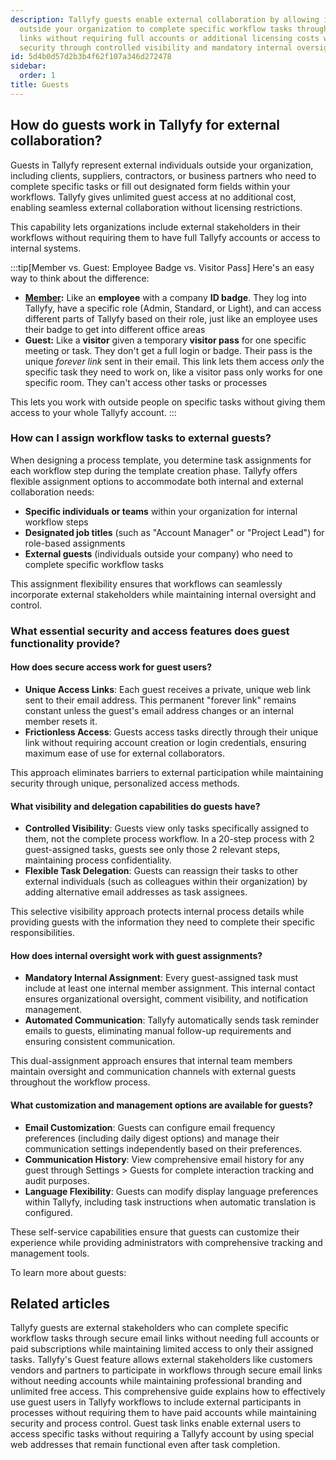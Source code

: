 ```yaml
---
description: Tallyfy guests enable external collaboration by allowing individuals
  outside your organization to complete specific workflow tasks through unique email
  links without requiring full accounts or additional licensing costs while maintaining
  security through controlled visibility and mandatory internal oversight.
id: 5d4b0d57d2b3b4f62f107a346d272478
sidebar:
  order: 1
title: Guests
---
```


## How do guests work in Tallyfy for external collaboration?

Guests in Tallyfy represent external individuals outside your organization, including clients, suppliers, contractors, or business partners who need to complete specific tasks or fill out designated form fields within your workflows. Tallyfy gives unlimited guest access at no additional cost, enabling seamless external collaboration without licensing restrictions.

This capability lets organizations include external stakeholders in their workflows without requiring them to have full Tallyfy accounts or access to internal systems.

:::tip[Member vs. Guest: Employee Badge vs. Visitor Pass]
Here's an easy way to think about the difference:

- **[Member](/products/pro/documenting/members/):** Like an **employee** with a company **ID badge**. They log into Tallyfy, have a specific role (Admin, Standard, or Light), and can access different parts of Tallyfy based on their role, just like an employee uses their badge to get into different office areas
- **Guest:** Like a **visitor** given a temporary **visitor pass** for one specific meeting or task. They don't get a full login or badge. Their pass is the unique *forever link* sent in their email. This link lets them access *only* the specific task they need to work on, like a visitor pass only works for one specific room. They can't access other tasks or processes

This lets you work with outside people on specific tasks without giving them access to your whole Tallyfy account.
:::

### How can I assign workflow tasks to external guests?

When designing a process template, you determine task assignments for each workflow step during the template creation phase. Tallyfy offers flexible assignment options to accommodate both internal and external collaboration needs:

- **Specific individuals or teams** within your organization for internal workflow steps
- **Designated job titles** (such as "Account Manager" or "Project Lead") for role-based assignments
- **External guests** (individuals outside your company) who need to complete specific workflow tasks

This assignment flexibility ensures that workflows can seamlessly incorporate external stakeholders while maintaining internal oversight and control.

### What essential security and access features does guest functionality provide?

#### How does secure access work for guest users?
*   **Unique Access Links**: Each guest receives a private, unique web link sent to their email address. This permanent "forever link" remains constant unless the guest's email address changes or an internal member resets it.
*   **Frictionless Access**: Guests access tasks directly through their unique link without requiring account creation or login credentials, ensuring maximum ease of use for external collaborators.

This approach eliminates barriers to external participation while maintaining security through unique, personalized access methods.

#### What visibility and delegation capabilities do guests have?
*   **Controlled Visibility**: Guests view only tasks specifically assigned to them, not the complete process workflow. In a 20-step process with 2 guest-assigned tasks, guests see only those 2 relevant steps, maintaining process confidentiality.
*   **Flexible Task Delegation**: Guests can reassign their tasks to other external individuals (such as colleagues within their organization) by adding alternative email addresses as task assignees.

This selective visibility approach protects internal process details while providing guests with the information they need to complete their specific responsibilities.

#### How does internal oversight work with guest assignments?
*   **Mandatory Internal Assignment**: Every guest-assigned task must include at least one internal member assignment. This internal contact ensures organizational oversight, comment visibility, and notification management.
*   **Automated Communication**: Tallyfy automatically sends task reminder emails to guests, eliminating manual follow-up requirements and ensuring consistent communication.

This dual-assignment approach ensures that internal team members maintain oversight and communication channels with external guests throughout the workflow process.

#### What customization and management options are available for guests?
*   **Email Customization**: Guests can configure email frequency preferences (including daily digest options) and manage their communication settings independently based on their preferences.
*   **Communication History**: View comprehensive email history for any guest through Settings > Guests for complete interaction tracking and audit purposes.
*   **Language Flexibility**: Guests can modify display language preferences within Tallyfy, including task instructions when automatic translation is configured.

These self-service capabilities ensure that guests can customize their experience while providing administrators with comprehensive tracking and management tools.

To learn more about guests:



<PageTree />


## Related articles
<CardGrid>
<LinkTitleCard header="<b>Guests > What is a guest</b>" href="/products/pro/documenting/guests/what-is-a-guest/" > Tallyfy guests are external stakeholders who can complete specific workflow tasks through secure email links without needing full accounts or paid subscriptions while maintaining limited access to only their assigned tasks. </LinkTitleCard>
<LinkTitleCard header="<b>Features > Customer facing</b>" href="/products/pro/tutorials/features/customer-facing/" > Tallyfy's Guest feature allows external stakeholders like customers vendors and partners to participate in workflows through secure email links without needing accounts while maintaining professional branding and unlimited free access. </LinkTitleCard>
<LinkTitleCard header="<b>Guests > Complete guide to guest user management</b>" href="/products/pro/documenting/guests/guest-user-guide/" > This comprehensive guide explains how to effectively use guest users in Tallyfy workflows to include external participants in processes without requiring them to have paid accounts while maintaining security and process control. </LinkTitleCard>
<LinkTitleCard header="<b>Guests > Get a guest's unique link</b>" href="/products/pro/documenting/guests/how-to-find-a-guest-task-link-in-tallyfy/" > Guest task links enable external users to access specific tasks without requiring a Tallyfy account by using special web addresses that remain functional even after task completion. </LinkTitleCard>
</CardGrid>
